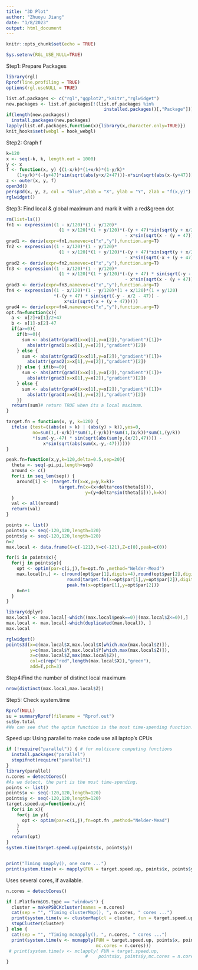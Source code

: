 ```yaml
---
title: "3D Plot"
author: "Zhuoyu Jiang"
date: "1/8/2023"
output: html_document
---
```


```r
knitr::opts_chunk$set(echo = TRUE)
```

```r
Sys.setenv(RGL_USE_NULL=TRUE)
```

Step1: Prepare Packages

```r
library(rgl)
Rprof(line.profiling = TRUE)  
options(rgl.useNULL = TRUE)

list.of.packages <- c("rgl","ggplot2","knitr","rglwidget")
new.packages <- list.of.packages[!(list.of.packages %in% 
                                     installed.packages()[,"Package"])]
if(length(new.packages)) 
  install.packages(new.packages)
lapply(list.of.packages,function(x){library(x,character.only=TRUE)})
knit_hooks$set(webgl = hook_webgl)
```

Step2: Graph f

```r
k=120
x <- seq(-k, k, length.out = 1000)
y <- x
f <- function(x, y) {(1-x/k)*(1+x/k)*(1-y/k)*
    (1+y/k)*(-(y+47)*sin(sqrt(abs(y+x/2+47)))-x*sin(sqrt(abs(x-(y+47)))))}
z <- outer(x, y, f)
open3d()
persp3d(x, y, z, col = "blue",xlab = "X", ylab = "Y", zlab = "f(x,y)")
rglwidget()
```

Step3: Find local & global maximum and mark it with a red&green dot

```r
rm(list=ls())
fn1 <- expression((1 - x/120)*(1 - y/120)*
                    (1 + x/120)*(1 + y/120)*(-(y + 47)*sin(sqrt(y + x/2 + 47)) 
                                             - x*sin(sqrt(x - (y + 47)))))
grad1 <- deriv(expr=fn1,namevec=c("x","y"),function.arg=T)
fn2 <- expression((1 - x/120)*(1 - y/120)*
                    (1 + x/120)*(1 + y/120)*(-(y + 47)*sin(sqrt(y + x/2 + 47)) 
                                             - x*sin(sqrt(-x + (y + 47)))))
grad2 <- deriv(expr=fn2,namevec=c("x","y"),function.arg=T)
fn3 <- expression((1 - x/120)*(1 - y/120)*
                    (1 + x/120)*(1 + y/120)*(-(y + 47) * sin(sqrt(-y - x/2 - 47)) 
                                             - x*sin(sqrt(x - (y + 47)))))
grad3 <- deriv(expr=fn3,namevec=c("x","y"),function.arg=T)
fn4 <- expression((1 - x/120)*(1 - y/120)*(1 + x/120)*(1 + y/120)
                  *(-(y + 47) * sin(sqrt(-y - x/2 - 47)) - 
                      x*sin(sqrt(-x + (y + 47)))))
grad4 <- deriv(expr=fn4,namevec=c("x","y"),function.arg=T)
opt.fn=function(x){
  a <- x[2]+x[1]/2+47
  b <- x[1]-x[2]-47
  if(a>=0){
    if(b>=0){
      sum <- abs(attr(grad1(x=x[1],y=x[2]),"gradient")[1])+
        abs(attr(grad1(x=x[1],y=x[2]),"gradient")[2])
    } else {
      sum <- abs(attr(grad2(x=x[1],y=x[2]),"gradient")[1])+
        abs(attr(grad2(x=x[1],y=x[2]),"gradient")[2])
    }} else { if(b>=0){
      sum <- abs(attr(grad3(x=x[1],y=x[2]),"gradient")[1])+
        abs(attr(grad3(x=x[1],y=x[2]),"gradient")[2])
    } else {
      sum <- abs(attr(grad4(x=x[1],y=x[2]),"gradient")[1])+
        abs(attr(grad4(x=x[1],y=x[2]),"gradient")[2])
    }}
  return(sum)# return TRUE when its a local maximum.
}

target.fn = function(x, y, k=120) {
  ifelse (test=((abs(x) > k) | (abs(y) > k)),yes=0, 
          no=sum(1,(-x/k))*sum(1,(-y/k))*sum(1,(x/k))*sum(1,(y/k))
          *(sum(-y,-47) * sin(sqrt(abs(sum(y,(x/2),47)))) - 
              x*sin(sqrt(abs(sum(x,-y,-47))))))
}

peak.fn=function(x,y,k=120,delta=0.5,sep=20){
  theta <- seq(-pi,pi,length=sep)
  around <- c()
  for(i in seq_len(sep)) {
    around[i] <- (target.fn(x=x,y=y,k=k)>
                    target.fn(x=(x+delta*cos(theta[i])),
                              y=(y+delta*sin(theta[i])),k=k))
  }
  val <- all(around)
  return(val)
}

points <- list()
points$x <- seq(-120,120,length=120)
points$y <- seq(-120,120,length=120)
n=2
max.local <- data.frame(X=c(-121),Y=c(-121),Z=c(0),peak=c(0))

for(i in points$x){
  for(j in points$y){
    opt <- optim(par=c(i,j),fn=opt.fn ,method="Nelder-Mead") 
    max.local[n,] <- c(round(opt$par[1],digits=4),round(opt$par[2],digits=4),
                       round(target.fn(x=opt$par[1],y=opt$par[2]),digits=4),
                       peak.fn(x=opt$par[1],y=opt$par[2]))
    n=n+1
  }
}
```

```R
library(dplyr)
max.local <- max.local[-which((max.local$peak==0)|(max.local$Z<=0)),]
max.local <- max.local[-which(duplicated(max.local)), ]
max.local
```

```r
rglwidget() 
points3d(x=c(max.local$X,max.local$X[which.max(max.local$Z)]),
         y=c(max.local$Y,max.local$Y[which.max(max.local$Z)]),
         z=c(max.local$Z,max(max.local$Z)),
         col=c(rep("red",length(max.local$X)),"green"),
         add=T,pch=3)
```

Step4:Find the number of distinct local maximum

```r
nrow(distinct(max.local,max.local$Z))
```

Step5: Check system.time

```r
Rprof(NULL)
su = summaryRprof(filename = "Rprof.out") 
su$by.total
#We can see that the optim function is the most time-spending function.
```

Speed up: Using parallel to make code use all laptop’s CPUs

```r
if (!require("parallel")) { # for multicore computing functions
  install.packages("parallel")
  stopifnot(require("parallel"))
}
library(parallel)
n.cores = detectCores()
#As we detect, the part is the most time-spending.
points <- list()
points$x <- seq(-120,120,length=120)
points$y <- seq(-120,120,length=120)
target.speed.up=function(x,y){
  for(i in x){
    for(j in y){
      opt <- optim(par=c(i,j),fn=opt.fn ,method="Nelder-Mead") 
    }
    }
  return(opt)
}
system.time(target.speed.up(points$x, points$y))


print("Timing mapply(), one core ...")
print(system.time(v <- mapply(FUN = target.speed.up, points$x, points$y)))
```

Uses several cores, if available.

```r
n.cores = detectCores()

if (.Platform$OS.type == "windows") {
  cluster = makePSOCKcluster(names = n.cores)
  cat(sep = "", "Timing clusterMap(), ", n.cores, " cores ...")
  print(system.time(v <- clusterMap(cl = cluster, fun = target.speed.up, points$x, points$y)))
  stopCluster(cluster)
} else {
  cat(sep = "", "Timing mcmapply(), ", n.cores, " cores ...")
  print(system.time(v <- mcmapply(FUN = target.speed.up, points$x, points$y, 
                                  mc.cores = n.cores)))
 # print(system.time(v <- mclapply( FUN = target.speed.up, 
                              #    points$x, points$y,mc.cores = n.cores)))
}

```
